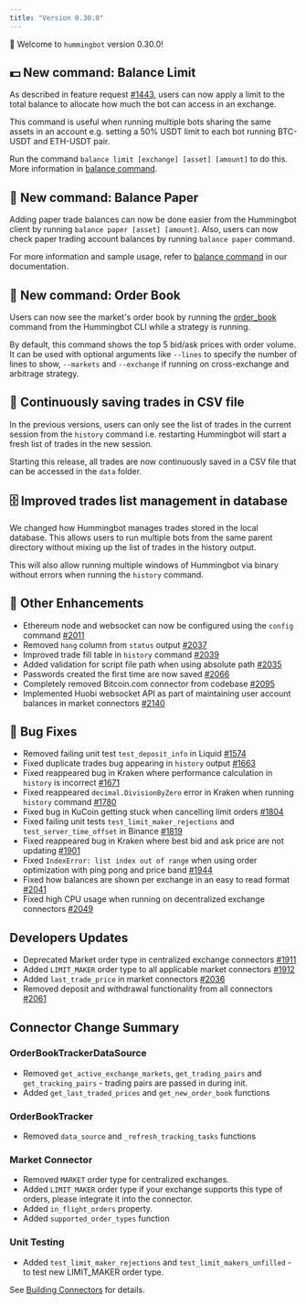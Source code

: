 ```yaml
---
title: "Version 0.30.0"
---
```


🚀 Welcome to `hummingbot` version 0.30.0!

## 💵 New command: Balance Limit

As described in feature request [#1443](https://github.com/CoinAlpha/hummingbot/issues/1443), users can now apply a limit to the total balance to allocate how much the bot can access in an exchange.

This command is useful when running multiple bots sharing the same assets in an account e.g. setting a 50% USDT limit to each bot running BTC-USDT and ETH-USDT pair.

Run the command `balance limit [exchange] [asset] [amount]` to do this. More information in [balance command](/operation/command-ref/#balance).

## 📜 New command: Balance Paper

Adding paper trade balances can now be done easier from the Hummingbot client by running `balance paper [asset] [amount]`. Also, users can now check paper trading account balances by running `balance paper` command.

For more information and sample usage, refer to [balance command](/operation/command-ref/#balance) in our documentation.

## 📖 New command: Order Book

Users can now see the market's order book by running the [order_book](/operation/command-ref/#order_book) command from the Hummingbot CLI while a strategy is running.

By default, this command shows the top 5 bid/ask prices with order volume. It can be used with optional arguments like `--lines` to specify the number of lines to show, `--markets` and `--exchange` if running on cross-exchange and arbitrage strategy.

## 📝 Continuously saving trades in CSV file

In the previous versions, users can only see the list of trades in the current session from the `history` command i.e. restarting Hummingbot will start a fresh list of trades in the new session.

Starting this release, all trades are now continuously saved in a CSV file that can be accessed in the `data` folder.

## 🗄 Improved trades list management in database

We changed how Hummingbot manages trades stored in the local database. This allows users to run multiple bots from the same parent directory without mixing up the list of trades in the history output.

This will also allow running multiple windows of Hummingbot via binary without errors when running the `history` command.

## 🔧 Other Enhancements

- Ethereum node and websocket can now be configured using the `config` command [#2011](https://github.com/CoinAlpha/hummingbot/issues/2011)
- Removed `hang` column from `status` output [#2037](https://github.com/CoinAlpha/hummingbot/pull/2037)
- Improved trade fill table in `history` command [#2039](https://github.com/CoinAlpha/hummingbot/pull/2039)
- Added validation for script file path when using absolute path [#2035](https://github.com/CoinAlpha/hummingbot/pull/2035)
- Passwords created the first time are now saved [#2066](https://github.com/CoinAlpha/hummingbot/pull/2066)
- Completely removed Bitcoin.com connector from codebase [#2095](https://github.com/CoinAlpha/hummingbot/pull/2095)
- Implemented Huobi websocket API as part of maintaining user account balances in market connectors [#2140](https://github.com/CoinAlpha/hummingbot/pull/2140)

## 🐞 Bug Fixes

- Removed failing unit test `test_deposit_info` in Liquid [#1574](https://github.com/CoinAlpha/hummingbot/issues/1574)
- Fixed duplicate trades bug appearing in `history` output [#1663](https://github.com/CoinAlpha/hummingbot/issues/1663)
- Fixed reappeared bug in Kraken where performance calculation in `history` is incorrect [#1671](https://github.com/CoinAlpha/hummingbot/issues/1671)
- Fixed reappeared `decimal.DivisionByZero` error in Kraken when running `history` command [#1780](https://github.com/CoinAlpha/hummingbot/issues/1780)
- Fixed bug in KuCoin getting stuck when cancelling limit orders [#1804](https://github.com/CoinAlpha/hummingbot/issues/1804)
- Fixed failing unit tests `test_limit_maker_rejections` and `test_server_time_offset` in Binance [#1819](https://github.com/CoinAlpha/hummingbot/issues/1819)
- Fixed reappeared bug in Kraken where best bid and ask price are not updating [#1901](https://github.com/CoinAlpha/hummingbot/issues/1901)
- Fixed `IndexError: list index out of range` when using order optimization with ping pong and price band [#1944](https://github.com/CoinAlpha/hummingbot/issues/1944)
- Fixed how balances are shown per exchange in an easy to read format [#2041](https://github.com/CoinAlpha/hummingbot/pull/2041)
- Fixed high CPU usage when running on decentralized exchange connectors [#2049](https://github.com/CoinAlpha/hummingbot/issues/2049)

## Developers Updates

- Deprecated Market order type in centralized exchange connectors [#1911](https://github.com/CoinAlpha/hummingbot/issues/1911)
- Added `LIMIT_MAKER` order type to all applicable market connectors [#1912](https://github.com/CoinAlpha/hummingbot/issues/1912)
- Added `last_trade_price` in market connectors [#2036](https://github.com/CoinAlpha/hummingbot/issues/2036)
- Removed deposit and withdrawal functionality from all connectors [#2061](https://github.com/CoinAlpha/hummingbot/issues/2061)

## Connector Change Summary

### OrderBookTrackerDataSource

- Removed `get_active_exchange_markets`, `get_trading_pairs` and `get_tracking_pairs` - trading pairs are passed in during init.
- Added `get_last_traded_prices` and `get_new_order_book` functions

### OrderBookTracker

- Removed `data_source` and `_refresh_tracking_tasks` functions

### Market Connector

- Removed `MARKET` order type for centralized exchanges.
- Added `LIMIT_MAKER` order type if your exchange supports this type of orders, please integrate it into the connector.
- Added `in_flight_orders` property.
- Added `supported_order_types` function

### Unit Testing

- Added `test_limit_maker_rejections` and `test_limit_makers_unfilled` - to test new LIMIT_MAKER order type.

See [Building Connectors](/documentation/docs/developers/connectors/tutorial.md) for details.
